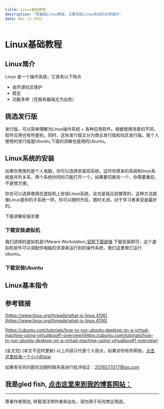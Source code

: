 ```yaml
---
title: Linux基础教程
description: "零基础Linux教程，主要包括Linux系统的日常操作"
date: Dec 13 2022
---
```

# Linux基础教程
## Linux简介
Linux 是一个操作系统，它具有以下特点
* 由开源社区维护
* 稳定
* 功能多样（在服务器端尤为出色）

## 挑选发行版
发行版，可以简单理解为Linux操作系统 + 各种应用软件。根据使用场景的不同，软件应用也有所差别。同时，这些发行版又分为商业发行版和社区发行版。我个人使用的发行版是Ubuntu,下面的讲解也是用的Ubuntu。
## Linux系统的安装
如果你使用的是个人电脑，你可以选择安装双系统，这时你原来的系统和linux系统是并列关系，两个系统你同时只能打开一个。如果要切换另一个，你需要重启，不是很方便。

你也可以选择使用在虚拟机上安装Linux系统，这也是我比较推荐的，这种方法就像Linux是你的子系统一样，你可以随时开启，随时关闭。对于学习者来说是最好的。

下面讲解安装步骤
### 下载安装虚拟机
我们选择的虚拟机是VMware Workstation,[官网下载链接](https://customerconnect.vmware.com/cn/downloads/info/slug/desktop_end_user_computing/vmware_workstation_player/16_0)
下载安装即可，这个虚拟机软件可以调配你电脑的资源来运行别的操作系统，我们这里用它运行ubuntu。
### 下载安装Ubuntu

## Linux基本指令











## 参考链接
[https://www.linux.org/threads/what-is-linux.4106](https://www.linux.org/threads/what-is-linux.4106)

[https://ubuntu.com/tutorials/how-to-run-ubuntu-desktop-on-a-virtual-machine-using-virtualbox#1-overview](https://ubuntu.com/tutorials/how-to-run-ubuntu-desktop-on-a-virtual-machine-using-virtualbox#1-overview)





(全文完)
(本文不定时更新)
以上内容只代表个人观点，如果对你有所帮助，[点击这里给我一个小小的star](https://github.com/gledfish/blog)

如果有任何问题欢迎随时联系我进行批评指正：2076577077@qq.com  
 
我是gled fish, [点击这里来到我的博客网站：](https://gledfish.netlify.app/)
---
---
尊重作者原创, 转载请注明作者和出处，请勿用于任何商业用途。
